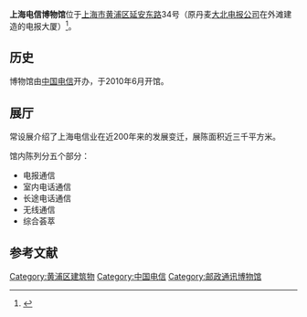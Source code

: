 {{上海市优秀历史建筑
|省区市 = 上海市
|名称 = 大北大楼电报局
|图片 = [[File:Shanghai_Telecom_Museum.JPG|250px]]
|编号 = A-III-05
|时代 = 1922年
|所在 = [[上海市|上海市]][[黄浦区|黄浦区]]
|公布 = 1999年
}}
'''上海电信博物馆'''位于[[上海市|上海市]][[黄浦区|黄浦区]][[延安东路_(上海)|延安东路]]34号（原丹麦[[大北电报公司|大北电报公司]]在外滩建造的电报大厦）<ref>{{cite news|title=上海电信博物馆即日起免费向公众开放|url=http://shtelecom.xinmin.cn/dxbwg/xw/2011/07/13/11392036.html|accessdate=2016-10-05|publisher=新民网|date=2011-07-13|archive-date=2020-11-04|archive-url=https://web.archive.org/web/20201104014347/http://shtelecom.xinmin.cn/dxbwg/xw/2011/07/13/11392036.html|dead-url=no}}</ref>。

==历史==
博物馆由[[中国电信|中国电信]]开办，于2010年6月开馆。

== 展厅 ==
常设展介绍了上海电信业在近200年来的发展变迁，展陈面积近三千平方米。

馆内陈列分五个部分：

* 电报通信
* 室内电话通信
* 长途电话通信
* 无线通信
* 综合荟萃

== 参考文献 ==
{{reflist}}
{{中国电信}}
{{第三批上海市优秀历史建筑}}
{{上海市专题性科普场馆}}
[[Category:黄浦区建筑物|Category:黄浦区建筑物]]
[[Category:中国电信|Category:中国电信]]
[[Category:邮政通讯博物馆|Category:邮政通讯博物馆]]
{{Museum-stub}}